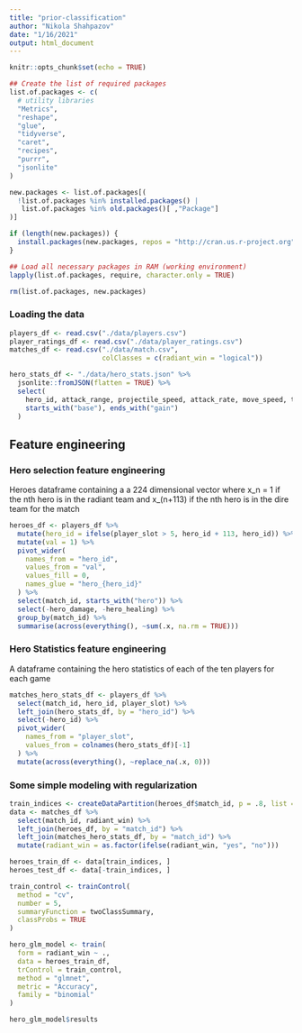 ```yaml
---
title: "prior-classification"
author: "Nikola Shahpazov"
date: "1/16/2021"
output: html_document
---
```


```r
knitr::opts_chunk$set(echo = TRUE)
```


```r
## Create the list of required packages
list.of.packages <- c(
  # utility libraries
  "Metrics",
  "reshape",
  "glue",
  "tidyverse",
  "caret",
  "recipes",
  "purrr",
  "jsonlite"
)

new.packages <- list.of.packages[(
  !list.of.packages %in% installed.packages() |
   list.of.packages %in% old.packages()[ ,"Package"]
)]

if (length(new.packages)) {
  install.packages(new.packages, repos = "http://cran.us.r-project.org")
}

## Load all necessary packages in RAM (working environment)
lapply(list.of.packages, require, character.only = TRUE)

rm(list.of.packages, new.packages)
```

### Loading the data

```r
players_df <- read.csv("./data/players.csv")
player_ratings_df <- read.csv("./data/player_ratings.csv")
matches_df <- read.csv("./data/match.csv",
                       colClasses = c(radiant_win = "logical"))

hero_stats_df <- "./data/hero_stats.json" %>%
  jsonlite::fromJSON(flatten = TRUE) %>%
  select(
    hero_id, attack_range, projectile_speed, attack_rate, move_speed, turn_rate,
    starts_with("base"), ends_with("gain")
  )
```
## Feature engineering

### Hero selection feature engineering

Heroes dataframe containing a a 224 dimensional vector where
x_n = 1 if the nth hero is in the radiant team and x_(n+113) if the nth hero is
in the dire team for the match

```r
heroes_df <- players_df %>%
  mutate(hero_id = ifelse(player_slot > 5, hero_id + 113, hero_id)) %>%
  mutate(val = 1) %>%
  pivot_wider(
    names_from = "hero_id",
    values_from = "val",
    values_fill = 0,
    names_glue = "hero_{hero_id}"
  ) %>%
  select(match_id, starts_with("hero")) %>%
  select(-hero_damage, -hero_healing) %>%
  group_by(match_id) %>%
  summarise(across(everything(), ~sum(.x, na.rm = TRUE)))
```
### Hero Statistics feature engineering

A dataframe containing the hero statistics of each of the ten players
for each game
```r
matches_hero_stats_df <- players_df %>%
  select(match_id, hero_id, player_slot) %>%
  left_join(hero_stats_df, by = "hero_id") %>%
  select(-hero_id) %>%
  pivot_wider(
    names_from = "player_slot",
    values_from = colnames(hero_stats_df)[-1]
  ) %>%
  mutate(across(everything(), ~replace_na(.x, 0)))
```

### Some simple modeling with regularization

```r
train_indices <- createDataPartition(heroes_df$match_id, p = .8, list = FALSE)
data <- matches_df %>%
  select(match_id, radiant_win) %>%
  left_join(heroes_df, by = "match_id") %>%
  left_join(matches_hero_stats_df, by = "match_id") %>%
  mutate(radiant_win = as.factor(ifelse(radiant_win, "yes", "no")))

heroes_train_df <- data[train_indices, ]
heroes_test_df <- data[-train_indices, ]

train_control <- trainControl(
  method = "cv",
  number = 5,
  summaryFunction = twoClassSummary,
  classProbs = TRUE
)

hero_glm_model <- train(
  form = radiant_win ~ .,
  data = heroes_train_df,
  trControl = train_control,
  method = "glmnet",
  metric = "Accuracy",
  family = "binomial"
)

hero_glm_model$results
```